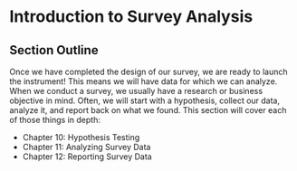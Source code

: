 # Introduction to Survey Analysis

## Section Outline

Once we have completed the design of our survey, we are ready to launch the instrument! This means we will have data for which we can analyze. When we conduct a survey, we usually have a research or business objective in mind. Often, we will start with a hypothesis, collect our data, analyze it, and report back on what we found. This section will cover each of those things in depth:

  - Chapter 10: Hypothesis Testing
  - Chapter 11: Analyzing Survey Data
  - Chapter 12: Reporting Survey Data

